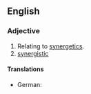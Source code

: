 ==English==

===Adjective===
{{en-adj}}

# Relating to [[synergetics]].
# [[synergistic]]

====Translations====
{{trans-top|synergistic}}
* German: {{t|de|synergetisch}}
{{trans-mid}}
{{trans-bottom}}
